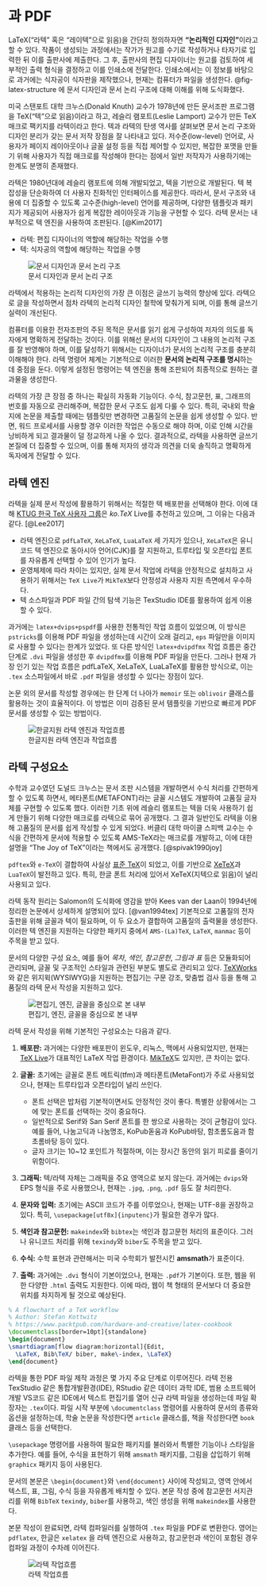 
# \LaTeX 과 PDF

LaTeX("라텍" 혹은 "레이텍"으로 읽음)을 간단히 정의하자면 **"논리적인 디자인"**이라고 할 수 있다. 작품이 생성되는 과정에서는 작가가 원고를 수기로 작성하거나 타자기로 입력한 뒤 이를 출판사에 제출한다. 그 후, 출판사의 편집 디자이너는 원고를 검토하여 세부적인 출력 형식을 결정하고 이를 인쇄소에 전달한다. 인쇄소에서는 이 정보를 바탕으로 과거에는 식자공이 식자판을 제작했으나, 현재는 컴퓨터가 파일을 생성한다. @fig-latex-structure 에 문서 디자인과 문서 논리 구조에 대해 이해를 위해 도식화했다. 

미국 스탠포트 대학 크누스(Donald Knuth) 교수가 1978년에 만든 문서조판 프로그램을 TeX("텍"으로 읽음)이라고 하고, 레슬리 램포트(Leslie Lamport) 교수가 만든 TeX 매크로 팩키지를 라텍이라고 한다. 텍과 라텍의 탄생 역사를 살펴보면 문서 논리 구조와 디자인 분리가 갖는 문서 저작 장점을 잘 나타내고 있다. 저수준(low-level) 언어로, 사용자가 페이지 레이아웃이나 글꼴 설정 등을 직접 제어할 수 있지만, 복잡한 포맷을 만들기 위해 사용자가 직접 매크로를 작성해야 한다는 점에서 일반 저작자가 사용하기에는 한계도 분명히 존재했다.

라텍은 1980년대에 레슬리 램포트에 의해 개발되었고, 텍을 기반으로 개발된다. 텍 복잡성을 단순화하여 더 사용자 친화적인 인터페이스를 제공한다. 따라서, 문서 구조와 내용에 더 집중할 수 있도록 고수준(high-level) 언어를 제공하며, 다양한 템플릿과 패키지가 제공되어 사용자가 쉽게 복잡한 레이아웃과 기능을 구현할 수 있다. 라텍 문서는 내부적으로 텍 엔진을 사용하여 조판된다. [@Kim2017]

- 라텍: 편집 디자이너의 역할에 해당하는 작업을 수행
- 텍: 식자공의 역할에 해당하는 작업을 수행

![문서 디자인과 문서 논리 구조](images/document-logical-design.jpg){#fig-latex-structure}

라텍에서 적용하는 논리적 디자인의 가장 큰 이점은 글쓰기 능력의 향상에 있다. 라텍으로 글을 작성하면서 점차 라텍의 논리적 디자인 철학에 맞춰가게 되며, 이를 통해 글쓰기 실력이 개선된다.

컴퓨터를 이용한 전자조판의 주된 목적은 문서를 읽기 쉽게 구성하여 저자의 의도를 독자에게 명확하게 전달하는 것이다. 이를 위해선 문서의 디자인이 그 내용의 논리적 구조를 잘 반영해야 하며, 이를 달성하기 위해서는 디자이너가 문서의 논리적 구조를 충분히 이해해야 한다. 라텍 명령어 체계는 기본적으로 이러한 **문서의 논리적 구조를 명시**하는 데 중점을 둔다. 이렇게 설정된 명령어는 텍 엔진을 통해 조판되어 최종적으로 원하는 결과물을 생성한다.


라텍의 가장 큰 장점 중 하나는 확실히 자동화 기능이다. 수식, 참고문헌, 표, 그래프의 번호를 자동으로 관리해주며, 복잡한 문서 구조도 쉽게 다룰 수 있다. 특히, 국내외 학술지에 논문을 제출할 때에는 템플릿만 변경하면 고품질의 논문을 쉽게 생성할 수 있다. 반면, 워드 프로세서를 사용할 경우 이러한 작업은 수동으로 해야 하며, 이로 인해 시간을 낭비하게 되고 결과물이 덜 정교하게 나올 수 있다. 결과적으로, 라텍을 사용하면 글쓰기 본질에 더 집중할 수 있으며, 이를 통해 저자의 생각과 의견을 더욱 솔직하고 명확하게 독자에게 전달할 수 있다.


## 라텍 엔진  {#latex-engine}

라텍을 실제 문서 작성에 활용하기 위해서는 적절한 텍 배포판을 선택해야 한다. 
이에 대해 [KTUG 한국 TeX 사용자 그룹](http://www.ktug.org/)은 $ko.TeX$ Live를 추천하고 있으며, 그 이유는 다음과 같다. [@Lee2017]

- 라텍 엔진으로 `pdfLaTeX`, `XeLaTeX`, `LuaLaTeX` 세 가지가 있으나, `XeLaTeX`은 유니코드 텍 엔진으로 동아시아 언어(CJK)를 잘 지원하고, 트루타입 및 오픈타입 폰트를 자유롭게 선택할 수 있어 인기가 높다.
- 운영체제에 따라 차이는 있지만, 실제 문서 작업에 라텍을 안정적으로 설치하고 사용하기 위해서는 `TeX Live`가 `MikTeX`보다 안정성과 사용자 지원 측면에서 우수하다.
- 텍 소스파일과 PDF 파일 간의 탐색 기능은 TexStudio IDE를 활용하여 쉽게 이용할 수 있다.

과거에는 `latex+dvips+pspdf`를 사용한 전통적인 작업 흐름이 있었으며, 이 방식은 `pstricks`를 이용해 PDF 파일을 생성하는데 시간이 오래 걸리고, `eps` 파일만을 이미지로 사용할 수 있다는 한계가 있었다. 또 다른 방식인 `latex+dvipdfmx` 작업 흐름은 중간 단계로 `.dvi` 파일을 생성한 후 `dvipdfmx`를 이용해 PDF 파일을 만든다. 그러나 현재 가장 인기 있는 작업 흐름은 pdfLaTeX, XeLaTeX, LuaLaTeX를 활용한 방식으로, 이는 `.tex` 소스파일에서 바로 `.pdf` 파일을 생성할 수 있다는 장점이 있다.

논문 외의 문서를 작성할 경우에는 한 단계 더 나아가 `memoir` 또는 `oblivoir` 클래스를 활용하는 것이 효율적이다. 이 방법은 이미 검증된 문서 템플릿을 기반으로 빠르게 PDF 문서를 생성할 수 있는 방법이다.


![한글지원 라텍 엔진과 작업흐름](images/tex-engines.png)


## 라텍 구성요소 {#latex-knuth}

수학과 교수였던 도널드 크누스는 문서 조판 시스템을 개발하면서 수식 처리를 간편하게 할 수 있도록 하면서, 메타폰트(METAFONT)라는 글꼴 시스템도 개발하여 고품질 글자체를 구현할 수 있도록 했다. 이러한 기초 위에 레슬리 램포트는 텍을 더욱 사용하기 쉽게 만들기 위해 다양한 매크로를 라텍으로 묶어 공개했다. 그 결과 일반인도 라텍을 이용해 고품질의 문서를 쉽게 작성할 수 있게 되었다. 버클리 대학 마이클 스피백 교수는 수식을 간편하게 문서에 적용할 수 있도록 AMS-TeX라는 매크로를 개발하고, 이에 대한 설명을 "The Joy of TeX"이라는 책에서도 공개했다. [@spivak1990joy]

`pdftex`와 `e-TeX`이 결합하여 사실상 [표준 TeX](http://wiki.ktug.org/wiki/wiki.php/TeX)이 되었고, 이를 기반으로 [XeTeX](http://wiki.ktug.org/wiki/wiki.php/XeTeX)과 `LuaTeX`이 발전하고 있다. 
특히, 한글 폰트 처리에 있어서 XeTeX(지텍으로 읽음)이 널리 사용되고 있다.

라텍 동작 원리는 Salomon의 도식화에 영감을 받아 Kees van der Laan이 1994년에 정리한 논문에서 상세하게 설명되어 있다. [@van1994tex] 기본적으로 고품질의 전자 출판을 위해 글꼴과 텍이 필요하며, 이 두 요소가 결합하여 고품질의 출력물을 생성한다. 이러한 텍 엔진을 지원하는 다양한 패키지 중에서 `AMS-(La)TeX`, `LaTeX`, `manmac` 등이 주목을 받고 있다. 

문서의 다양한 구성 요소, 예를 들어 *목차*, *색인*, *참고문헌*, *그림과 표* 등은 모듈화되어 관리되며, 글꼴 및  구조적인 스타일과 관련된 부분도 별도로 관리되고 있다. [TeXWorks](https://www.tug.org/texworks/)와 같은 위지윅(WYSIWYG)을 지원하는 편집기는 구문 강조, 맞춤법 검사 등을 통해 고품질의 라텍 문서 작성을 지원하고 있다.

[^10]: [표준 \LaTeX](http://wiki.ktug.org/wiki/wiki.php/ModernLaTeX)


![편집기, 엔진, 글꼴을 중심으로 본 \LaTeX 내부](images/latex_under_the_hood.jpg)

라텍 문서 작성을 위해 기본적인 구성요소는 다음과 같다.

1.  **배포판:** 과거에는 다양한 배포판이 윈도우, 리눅스, 맥에서 사용되었지만, 현재는 [TeX Live](https://www.tug.org/texlive/)가 대표적인 LaTeX 작업 환경이다. [MikTeX](http://miktex.org/)도 있지만, 큰 차이는 없다.
  
2.  **글꼴:** 초기에는 글꼴로 폰트 메트릭(tfm)과 메타폰트(MetaFont)가 주로 사용되었으나, 현재는 트루타입과 오픈타입이 널리 쓰인다.
    - 폰트 선택은 밥처럼 기본적이면서도 안정적인 것이 좋다. 특별한 상황에서는 그에 맞는 폰트를 선택하는 것이 중요하다.
    - 일반적으로 Serif와 San Serif 폰트를 한 쌍으로 사용하는 것이 균형감이 있다. 예를 들어, 나눔고딕과 나눔명조, KoPub돋움과 KoPub바탕, 함초롬도움과 함초롬바탕 등이 있다.
    - 글자 크기는 10~12 포인트가 적절하며, 이는 장시간 동안의 읽기 피로를 줄이기 위함이다.

3.  **그래픽:** 텍/라텍 자체는 그래픽을 주요 영역으로 보지 않는다. 과거에는 `dvips`와 EPS 형식을 주로 사용했으나, 현재는 `.jpg`, `.png`, `.pdf` 등도 잘 처리한다.

4.  **문자와 입력:** 초기에는 ASCII 코드가 주를 이루었으나, 현재는 UTF-8을 권장하고 있다. 특히, `\usepackage[utf8x]{inputenc}`가 필요한 경우가 많다.

5.  **색인과 참고문헌:** `makeindex`와 `bibtex`는 색인과 참고문헌 처리의 표준이다. 그러나 유니코드 처리를 위해 `texindy`와 `biber`도 주목을 받고 있다.

6.  **수식:** 수학 표현과 관련해서는 미국 수학회가 발전시킨 **amsmath**가 표준이다.

7.  **출력:** 과거에는 `.dvi` 형식이 기본이었으나, 현재는 `.pdf`가 기본이다. 또한, 웹을 위한 다양한 `.html` 출력도 지원한다. 이에 따라, 웹이 책 형태의 문서보다 더 중요한 위치를 차지하게 될 것으로 예상된다.

```tex
% A flowchart of a TeX workflow
% Author: Stefan Kottwitz
% https://www.packtpub.com/hardware-and-creative/latex-cookbook
\documentclass[border=10pt]{standalone}
\begin{document}
\smartdiagram[flow diagram:horizontal]{Edit,
  \LaTeX, Bib\TeX/ biber, make\-index, \LaTeX}
\end{document}
```

라텍을 통한 PDF 파일 제작 과정은 몇 가지 주요 단계로 이루어진다. 
라텍 전용 TexStudio 같은 통합개발환경(IDE), RStudio 같은 데이터 과학 IDE, 
범용 소프트웨어 개발 VS코드 같은 IDE에서 텍스트 편집기를 열어 신규 라텍 파일을 생성하는데 
파일 확장자는 `.tex`이다. 파일 시작 부분에 `\documentclass` 명령어를 사용하여 문서의 종류와 옵션을 설정하는데, 학술 논문을 작성한다면 `article` 클래스를, 책을 작성한다면 `book` 클래스 등을 선택한다.

`\usepackage` 명령어를 사용하여 필요한 패키지를 불러와서 특별한 기능이나 스타일을 추가한다. 예를 들어, 수식을 표현하기 위해 `amsmath` 패키지를, 그림을 삽입하기 위해 `graphicx` 패키지 등이 사용된다.

문서의 본문은 `\begin{document}`와 `\end{document}` 사이에 작성되고, 영역 안에서 텍스트, 표, 그림, 수식 등을 자유롭게 배치할 수 있다. 본문 작성 중에 참고문헌 서지관리를 위해 `BibTeX` `texindy`, `biber`를 사용하고, 색인 생성을 위해 `makeindex`를 사용한다.

본문 작성이 완료되면, 라텍 컴파일러를 실행하여 `.tex` 파일을 PDF로 변환한다. 영어는 `pdflatex`, 한글은 `xelatex` 을 라텍 엔진으로 사용하고, 참고문헌과 색인이 포함된 경우 컴파일 과정이 수차례 이어진다.

![라텍 작업흐름](images/latex_workflow.jpg)




